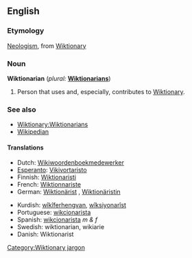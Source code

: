 ==English==

===Etymology===
[[Neologism]], from [[Wiktionary]]

===Noun===
'''Wiktionarian'''  (''plural:'' '''[[Wiktionarians]]''')

# {{italbrac|Wiktionary jargon}} Person that uses and, especially, contributes to [[Wiktionary]].

===See also===
*[[Wiktionary:Wiktionarians]]
*[[Wikipedian]]

====Translations====
{{top}}
*Dutch: [[Wikiwoordenboekmedewerker]]
*[[Esperanto]]: [[Vikivortaristo]]
*Finnish: [[Wiktionaristi]]
*French: [[Wiktionnariste]]
*German: [[Wiktionärist]] {{m}}, [[Wiktionäristin]] {{f}}
{{mid}}
*Kurdish: [[wîkîferhengvan]], [[wîksiyonarîst]]
*Portuguese: [[wikcionarista]]
*Spanish: [[wikcionarista]] ''m & f''
*Swedish: wiktionarian, wikiarie
*Danish: Wiktionarist
{{bottom}}

[[Category:Wiktionary jargon]]